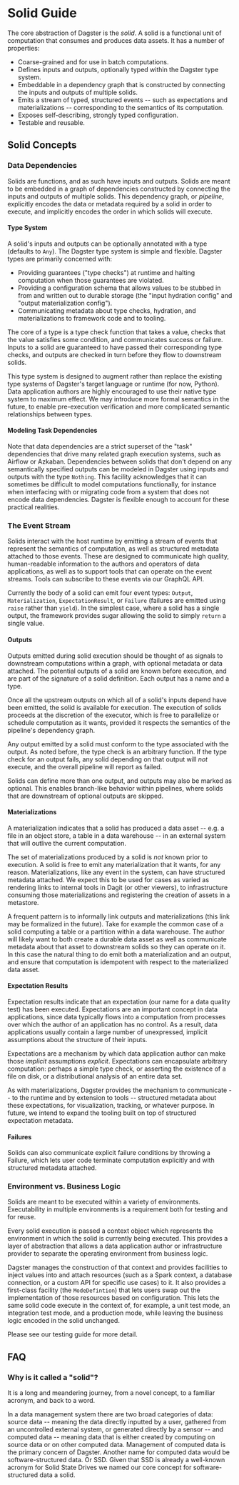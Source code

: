 
<DynamicMetaTags
  title="Solid Guide | Dagster"
  description="Dagster is a system for building modern data applications."
/>

# Solid Guide

The core abstraction of Dagster is the _solid_. A solid is a functional unit of computation that
consumes and produces data assets. It has a number of properties:

- Coarse-grained and for use in batch computations.
- Defines inputs and outputs, optionally typed within the Dagster type system.
- Embeddable in a dependency graph that is constructed by connecting the inputs and outputs of
  multiple solids.
- Emits a stream of typed, structured events -- such as expectations and materializations --
  corresponding to the semantics of its computation.
- Exposes self-describing, strongly typed configuration.
- Testable and reusable.

## Solid Concepts

### Data Dependencies

Solids are functions, and as such have inputs and outputs. Solids are meant to be embedded in a
graph of dependencies constructed by connecting the inputs and outputs of multiple solids. This
dependency graph, or _pipeline_, explicitly encodes the data or metadata required by a solid in
order to execute, and implicitly encodes the order in which solids will execute.

#### Type System

A solid's inputs and outputs can be optionally annotated with a type (defaults to `Any`). The
Dagster type system is simple and flexible. Dagster types are primarily concerned with:

- Providing guarantees ("type checks") at runtime and halting computation when those guarantees
  are violated.
- Providing a configuration schema that allows values to be stubbed in from and written out to
  durable storage (the "input hydration config" and "output materialization config").
- Communicating metadata about type checks, hydration, and materializations to framework code and
  to tooling.

The core of a type is a type check function that takes a value, checks that the value satisfies
some condition, and communicates success or failure. Inputs to a solid are guaranteed to have
passed their corresponding type checks, and outputs are checked in turn before they flow to
downstream solids.

This type system is designed to augment rather than replace the existing type systems of Dagster's
target language or runtime (for now, Python). Data application authors are highly
encouraged to use their native type system to maximum effect.
We may introduce more formal semantics in the future, to enable pre-execution verification and more
complicated semantic relationships between types.

#### Modeling Task Dependencies

Note that data dependencies are a strict superset of the "task" dependencies that drive many related
graph execution systems, such as Airflow or Azkaban. Dependencies between solids that don't depend
on any semantically specified outputs can be modeled in Dagster using inputs and outputs with the
type `Nothing`. This facility acknowledges that it can sometimes be difficult to model computations
functionally, for instance when interfacing with or migrating code from a system that does not
encode data dependencies. Dagster is flexible enough to account for these practical realities.

### The Event Stream

Solids interact with the host runtime by emitting a stream of events that represent the semantics of
computation, as well as structured metadata attached to those events. These are designed to
communicate high quality, human-readable information to the authors and operators of data
applications, as well as to support tools that can operate on the event streams. Tools can subscribe
to these events via our GraphQL API.

Currently the body of a solid can emit four event types: `Output`, `Materialization`,
`ExpectationResult`, or `Failure` (failures are emitted using `raise` rather than `yield`). In the
simplest case, where a solid has a single output, the framework provides sugar allowing the solid
to simply `return` a single value.

#### Outputs

Outputs emitted during solid execution should be thought of as signals to downstream computations
within a graph, with optional metadata or data attached. The potential outputs of a solid are
known before execution, and are part of the signature of a solid definition. Each output has a name
and a type.

Once all the upstream outputs on which all of a solid's inputs depend have been emitted, the solid
is available for execution. The execution of solids proceeds at the discretion of the executor,
which is free to parallelize or schedule computation as it wants, provided it respects the semantics
of the pipeline's dependency graph.

Any output emitted by a solid must conform to the type associated with the output. As noted before,
the type check is an arbitrary function. If the type check for an output fails, any solid depending
on that output will _not_ execute, and the overall pipeline will report as failed.

Solids can define more than one output, and outputs may also be marked as optional. This enables
branch-like behavior within pipelines, where solids that are downstream of optional outputs are
skipped.

#### Materializations

A materialization indicates that a solid has produced a data asset -- e.g. a file in an object
store, a table in a data warehouse -- in an external system that will outlive the current
computation.

The set of materializations produced by a solid is _not_ known prior to execution. A solid is free
to emit any materialization that it wants, for any reason. Materializations, like any event in the
system, can have structured metadata attached. We expect this to be used for cases as varied as
rendering links to internal tools in Dagit (or other viewers), to infrastructure consuming those
materializations and registering the creation of assets in a metastore.

A frequent pattern is to informally link outputs and materializations (this link may be formalized
in the future). Take for example the common case of a solid computing a table or a partition within
a data warehouse. The author will likely want to both create a durable data asset as well as
communicate metadata about that asset to downstream solids so they can operate on it. In this case
the natural thing to do emit both a materialization and an output, and ensure that computation
is idempotent with respect to the materialized data asset.

#### Expectation Results

Expectation results indicate that an expectation (our name for a data quality test) has been
executed. Expectations are an important concept in data applications, since data typically flows
into a computation from processes over which the author of an application has no control. As a
result, data applications usually contain a large number of unexpressed, implicit assumptions about
the structure of their inputs.

Expectations are a mechanism by which data application author can make those _implicit_ assumptions
_explicit_. Expectations can encapsulate arbitrary computation: perhaps a simple type check, or
asserting the existence of a file on disk, or a distributional analysis of an entire data set.

As with materializations, Dagster provides the mechanism to communicate -- to the runtime
and by extension to tools -- structured metadata about these expectations, for visualization,
tracking, or whatever purpose. In future, we intend to expand the tooling built on top of structured
expectation metadata.

#### Failures

Solids can also communicate explicit failure conditions by throwing a Failure, which lets user code
terminate computation explicitly and with structured metadata attached.

### Environment vs. Business Logic

Solids are meant to be executed within a variety of environments. Executability in multiple
environments is a requirement both for testing and for reuse.

Every solid execution is passed a context object which represents the environment in which the solid
is currently being executed. This provides a layer of abstraction that allows a data application
author or infrastructure provider to separate the operating environment from business logic.

Dagster manages the construction of that context and provides facilities to inject values into and
attach resources (such as a Spark context, a database connection, or a custom API for specific use
cases) to it. It also provides a first-class facility (the `ModeDefintion`) that lets users swap
out the implementation of those resources based on configuration. This lets the same solid code
execute in the context of, for example, a unit test mode, an integration test mode, and a production
mode, while leaving the business logic encoded in the solid unchanged.

Please see our testing guide for more detail.

## FAQ

### Why is it called a "solid"?

It is a long and meandering journey, from a novel concept, to a familiar acronym, and back to a
word.

In a data management system there are two broad categories of data: source data -- meaning the data
directly inputted by a user, gathered from an uncontrolled external system, or generated directly
by a sensor -- and computed data -- meaning data that is either created by computing on source data
or on other computed data. Management of computed data is the primary concern of Dagster. Another
name for computed data would be software-structured data. Or SSD. Given that SSD is already a
well-known acronym for Solid State Drives we named our core concept for software-structured data
a solid.
